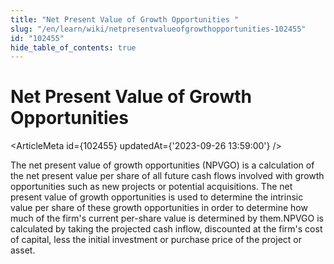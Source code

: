 ```yaml
---
title: "Net Present Value of Growth Opportunities "
slug: "/en/learn/wiki/netpresentvalueofgrowthopportunities-102455"
id: "102455"
hide_table_of_contents: true
---
```



# Net Present Value of Growth Opportunities 

<ArticleMeta id={102455} updatedAt={'2023-09-26 13:59:00'} />
<div className='border-solid border-b border-t-0 my-4 border-[var(--ifm-color-gray-300)]' />

The net present value of growth opportunities (NPVGO) is a calculation of the net present value per share of all future cash flows involved with growth opportunities such as new projects or potential acquisitions. The net present value of growth opportunities is used to determine the intrinsic value per share of these growth opportunities in order to determine how much of the firm's current per-share value is determined by them.NPVGO is calculated by taking the projected cash inflow, discounted at the firm's cost of capital, less the initial investment or purchase price of the project or asset.
